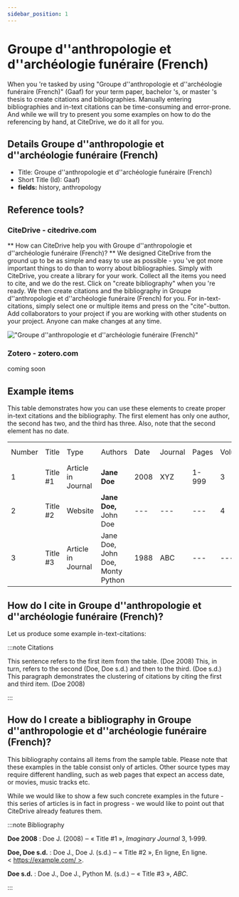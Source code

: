 ```yaml
---
sidebar_position: 1
---
```


# Groupe d''anthropologie et d''archéologie funéraire (French)

When you 're tasked by using "Groupe d''anthropologie et d''archéologie funéraire (French)" (Gaaf) for your term paper, bachelor 's, or master 's thesis to create citations and bibliographies.
Manually entering bibliographies and in-text citations can be time-consuming and error-prone. And while we will try to present you some examples on how to do the referencing by hand, at CiteDrive, we do it all for you.

## Details  Groupe d''anthropologie et d''archéologie funéraire (French)
* Title: Groupe d''anthropologie et d''archéologie funéraire (French)
* Short Title (Id): Gaaf)
* **fields:** history, anthropology

## Reference tools?
### CiteDrive - citedrive.com
** How can CiteDrive help you with Groupe d''anthropologie et d''archéologie funéraire (French)? **
We designed CiteDrive from the ground up to be as simple and easy to use as possible - you 've got more important things to do than to worry about bibliographies. Simply with CiteDrive, you create a library for your work. Collect all the items you need to cite, and we do the rest. Click on "create bibliography" when you 're ready. We then create citations and the bibliography in Groupe d''anthropologie et d''archéologie funéraire (French) for you. For in-text-citations, simply select one or multiple items and press on the "cite"-button. Add collaborators to your project if you are working with other students on your project. Anyone can make changes at any time.


!["Groupe d''anthropologie et d''archéologie funéraire (French)"](images/groupe-danthropologie-et-darcheologie-funeraire-french.svg "Choose Groupe d''anthropologie et d''archéologie funéraire (French) in the CiteDrive App")

### Zotero - zotero.com

coming soon

## Example items

This table demonstrates how you can use these elements to create proper in-text citations and the bibliography. The first element has only one author, the second has two, and the third has three. Also, note that the second element has no date.


<table>
  <tr>
   <td>Number
   </td>
   <td>Title
   </td>
   <td>Type
   </td>
   <td>Authors
   </td>
   <td>Date
   </td>
   <td>Journal
   </td>
   <td>Pages
   </td>
   <td>Volume
   </td>
   <td>Issue
   </td>
   <td>Access Date
   </td>
  </tr>
  <tr>
   <td>1
   </td>
   <td>Title #1
   </td>
   <td>Article in Journal
   </td>
   <td><strong>Jane Doe</strong>
   </td>
   <td>2008
   </td>
   <td>XYZ
   </td>
   <td>1-999
   </td>
   <td>3
   </td>
   <td>2
   </td>
   <td>--
   </td>
  </tr>
  <tr>
   <td>
2
   </td>
   <td>Title #2
   </td>
   <td>Website
   </td>
   <td><strong>Jane Doe, </strong>John Doe
   </td>
   <td>---
   </td>
   <td>---
   </td>
   <td>---
   </td>
   <td>4
   </td>
   <td>---
   </td>
   <td>2020-05-01
   </td>
  </tr>
  <tr>
   <td>3
   </td>
   <td>Title #3
   </td>
   <td>Article in Journal
   </td>
   <td>Jane Doe, John Doe, Monty Python
   </td>
   <td>1988
   </td>
   <td>ABC
   </td>
   <td>---
   </td>
   <td>---
   </td>
   <td>16
   </td>
   <td>---
   </td>
  </tr>
</table>



## How do I cite in  Groupe d''anthropologie et d''archéologie funéraire (French)?

Let us produce some example in-text-citations:

:::note Citations


This sentence refers to the first item from the table. (Doe 2008) This, in turn, refers to the second (Doe, Doe s.d.)
and then to the third.  (Doe s.d.)
This paragraph demonstrates the clustering of citations by citing the first and third item. (Doe 2008)

:::

## How do I create a bibliography in Groupe d''anthropologie et d''archéologie funéraire (French)?

This bibliography contains all items from the sample table. Please note that these examples in the table consist only of articles. Other source types may require different handling, such as web pages that expect an access date, or movies, music tracks etc.

While we would like to show a few such concrete examples in the future - this series of articles is in fact in progress - we would like to point out that CiteDrive already features them.

:::note Bibliography

<b><b>Doe</b> <b>2008</b></b> : Doe J. (2008) ‒ « Title #1 », <i>Imaginary Journal</i> 3, 1‑999.	

<b><b>Doe, Doe</b> <b>s.d.</b></b> : Doe J., Doe J. (s.d.) ‒ « Title #2 », En ligne, En ligne.  < https://example.com/ >.	

<b><b>Doe</b> <b>s.d.</b></b> : Doe J., Doe J., Python M. (s.d.) ‒ « Title #3 », <i>ABC</i>.	



:::


        